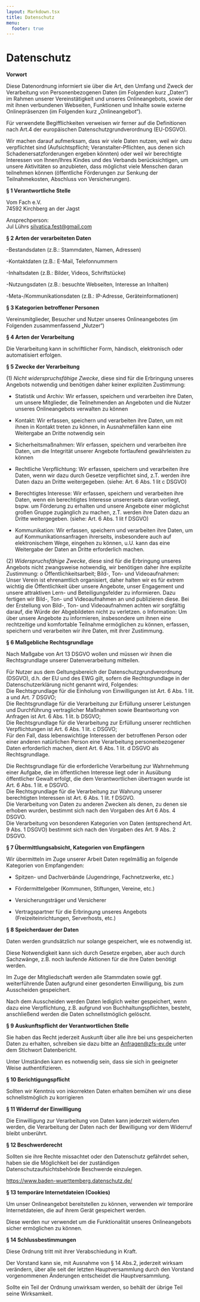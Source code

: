 ```yaml
---
layout: Markdown.tsx
title: Datenschutz
menu:
  footer: true
---
```

# Datenschutz

**Vorwort**

Diese Datenordnung informiert sie über die Art, den Umfang und Zweck der Verarbeitung von Personenbezogenen Daten (im Folgenden kurz „Daten“) im Rahmen unserer Vereinstätigkeit und unseres Onlineangebots, sowie der mit ihnen verbundenen Webseiten, Funktionen und Inhalte sowie externe Onlinepräsenzen (im Folgenden kurz „Onlineangebot“).

Für verwendete Begifflichkeiten verweisen wir ferner auf die Definitionen nach Art.4 der europäischen Datenschutzgrundverordnung (EU-DSGVO).

Wir machen darauf aufmerksam, dass wir viele Daten nutzen, weil wir dazu verpflichtet sind (Aufsichtspflicht; Veranstalter-Pflichten, aus denen sich Schadenersatzforderungen ergeben könnten) oder weil wir berechtigte Interessen von Ihnen/Ihres Kindes und des Verbands berücksichtigen, um unsere Aktivitäten so anzubieten, dass möglichst viele Menschen daran teilnehmen können (öffentliche Förderungen zur Senkung der Teilnahmekosten, Abschluss von Versicherungen).

**§ 1 Verantwortliche Stelle**

Vom Fach e.V.\
74592 Kirchberg an der Jagst

Ansprechperson:\
Jul Lührs
silvatica.fest@gmail.com


**§ 2 Arten der verarbeiteten Daten**

\-Bestandsdaten (z.B.: Stammdaten, Namen, Adressen)

\-Kontaktdaten (z.B.: E-Mail, Telefonnummern

\-Inhaltsdaten (z.B.: Bilder, Videos, Schriftstücke)

\-Nutzungsdaten (z.B.: besuchte Webseiten, Interesse an Inhalten)

\-Meta-/Kommunikationsdaten (z.B.: IP-Adresse, Geräteinformationen)

**§ 3 Kategorien betroffener Personen**

Vereinsmitglieder, Besucher und Nutzer unseres Onlineangebotes (im Folgenden zusammenfassend „Nutzer“)

**§ 4 Arten der Verarbeitung**

Die Verarbeitung kann in schriftlicher Form, händisch, elektronisch oder automatisiert erfolgen.

**§ 5 Zwecke der Verarbeitung**

(1)    *Nicht widerspruchsfähige Zwecke*, diese sind für die Erbringung unseres Angebots notwendig und benötigen daher keiner expliziten Zustimmung:

-   Statistik und Archiv: Wir erfassen, speichern und verarbeiten ihre Daten, um unsere Mitglieder, die Teilnehmenden an Angeboten und die Nutzer unseres Onlineangebots verwalten zu können

-   Kontakt: Wir erfassen, speichern und verarbeiten ihre Daten, um mit ihnen in Kontakt treten zu können, in Ausnahmefällen kann eine Weitergabe an Dritte notwendig sein

-   Sicherheitsmaßnahmen: Wir erfassen, speichern und verarbeiten ihre Daten, um die Integrität unserer Angebote fortlaufend gewährleisten zu können

-   Rechtliche Verpflichtung: Wir erfassen, speichern und verarbeiten ihre Daten, wenn wir dazu durch Gesetze verpflichtet sind, z.T. werden ihre Daten dazu an Dritte weitergegeben. (siehe: Art. 6 Abs. 1 lit c DSGVO)

-   Berechtigtes Interesse: Wir erfassen, speichern und verarbeiten ihre Daten, wenn ein berechtigtes Interesse unsererseits daran vorliegt, bspw. um Förderung zu erhalten und unsere Angebote einer möglichst großen Gruppe zugänglich zu machen, z.T. werden ihre Daten dazu an Dritte weitergegeben. (siehe: Art. 6 Abs. 1 lit f DSGVO)

-   Kommunikation: Wir erfassen, speichern und verarbeiten ihre Daten, um auf Kommunikationsanfragen ihrerseits, insbesondere auch auf elektronischem Wege, eingehen zu können, u.U. kann das eine Weitergabe der Daten an Dritte erforderlich machen.

(2)    *Widerspruchsfähige Zwecke*, diese sind für die Erbringung unseres Angebots nicht zwangsweise notwendig, wir benötigen daher ihre explizite Zustimmung:
o   Öffentlichkeitsarbeit; Bild-, Ton- und Videoaufnahmen: Unser Verein ist ehrenamtlich organisiert, daher halten wir es für extrem wichtig die Öffentlichkeit über unsere Angebote, unser Engagement und unsere attraktiven Lern- und Beteiligungsfelder zu informieren. Dazu fertigen wir Bild-, Ton- und Videoaufnahmen an und publizieren diese. Bei der Erstellung von Bild-, Ton- und Videoaufnahmen achten wir sorgfältig darauf, die Würde der Abgebildeten nicht zu verletzen. o   Information: Um über unsere Angebote zu informieren, insbesondere um ihnen eine rechtzeitige und komfortable Teilnahme ermöglichen zu können, erfassen, speichern und verarbeiten wir ihre Daten, mit ihrer Zustimmung. 

**§ 6 Maßgebliche Rechtsgrundlage**

Nach Maßgabe von Art 13 DSGVO wollen und müssen wir ihnen die Rechtsgrundlage unserer Datenverarbeitung mitteilen.

Für Nutzer aus dem Geltungsbereich der Datenschutzgrundverordnung (DSGVO), d.h. der EU und des EWG gilt, sofern die Rechtsgrundlage in der Datenschutzerklärung nicht genannt wird, Folgendes:\
Die Rechtsgrundlage für die Einholung von Einwilligungen ist Art. 6 Abs. 1 lit. a und Art. 7 DSGVO;\
Die Rechtsgrundlage für die Verarbeitung zur Erfüllung unserer Leistungen und Durchführung vertraglicher Maßnahmen sowie Beantwortung von Anfragen ist Art. 6 Abs. 1 lit. b DSGVO;\
Die Rechtsgrundlage für die Verarbeitung zur Erfüllung unserer rechtlichen Verpflichtungen ist Art. 6 Abs. 1 lit. c DSGVO;\
Für den Fall, dass lebenswichtige Interessen der betroffenen Person oder einer anderen natürlichen Person eine Verarbeitung personenbezogener Daten erforderlich machen, dient Art. 6 Abs. 1 lit. d DSGVO als Rechtsgrundlage.

Die Rechtsgrundlage für die erforderliche Verarbeitung zur Wahrnehmung einer Aufgabe, die im öffentlichen Interesse liegt oder in Ausübung öffentlicher Gewalt erfolgt, die dem Verantwortlichen übertragen wurde ist Art. 6 Abs. 1 lit. e DSGVO.\
Die Rechtsgrundlage für die Verarbeitung zur Wahrung unserer berechtigten Interessen ist Art. 6 Abs. 1 lit. f DSGVO.\
Die Verarbeitung von Daten zu anderen Zwecken als denen, zu denen sie erhoben wurden, bestimmt sich nach den Vorgaben des Art 6 Abs. 4 DSGVO.\
Die Verarbeitung von besonderen Kategorien von Daten (entsprechend Art. 9 Abs. 1 DSGVO) bestimmt sich nach den Vorgaben des Art. 9 Abs. 2 DSGVO.

**§ 7 Übermittlungsabsicht, Kategorien von Empfängern**

Wir übermitteln im Zuge unserer Arbeit Daten regelmäßig an folgende Kategorien von Empfangenden:

- Spitzen- und Dachverbände (Jugendringe, Fachnetzwerke, etc.)

- Fördermittelgeber (Kommunen, Stiftungen, Vereine, etc.)

- Versicherungsträger und Versicherer

- Vertragspartner für die Erbringung unseres Angebots (Freizeiteinrichtungen, Serverhosts, etc.)

**§ 8 Speicherdauer der Daten**

Daten werden grundsätzlich nur solange gespeichert, wie es notwendig ist.

Diese Notwendigkeit kann sich durch Gesetze ergeben, aber auch durch Sachzwänge, z.B. noch laufende Aktionen für die ihre Daten benötigt werden.

Im Zuge der Mitgliedschaft werden alle Stammdaten sowie ggf. weiterführende Daten aufgrund einer gesonderten Einwilligung, bis zum Ausscheiden gespeichert.

Nach dem Ausscheiden werden Daten lediglich weiter gespeichert, wenn dazu eine Verpflichtung, z.B. aufgrund von Buchhaltungspflichten, besteht, anschließend werden die Daten schnellstmöglich gelöscht.

**§ 9 Auskunftspflicht der Verantwortlichen Stelle**

Sie haben das Recht jederzeit Auskunft über alle ihre bei uns gespeicherten Daten zu erhalten, schreiben sie dazu bitte an Anfragen@zfs-ev.de unter dem Stichwort Datenbericht.

Unter Umständen kann es notwendig sein, dass sie sich in geeigneter Weise authentifizieren.

**§ 10 Berichtigungspflicht**

Sollten wir Kenntnis von inkorrekten Daten erhalten bemühen wir uns diese schnellstmöglich zu korrigieren

**§ 11 Widerruf der Einwilligung**

Die Einwilligung zur Verarbeitung von Daten kann jederzeit widerrufen werden, die Verarbeitung der Daten nach der Bewilligung vor dem Widerruf bleibt unberührt.

**§ 12 Beschwerderecht**

Sollten sie ihre Rechte missachtet oder den Datenschutz gefährdet sehen, haben sie die Möglichkeit bei der zuständigen Datenschutzaufsichtsbehörde Beschwerde einzulegen.

https://www.baden-wuerttemberg.datenschutz.de/

**§ 13 temporäre Internetdateien (Cookies)**

Um unser Onlineangebot bereitstellen zu können, verwenden wir temporäre Internetdateien, die auf ihrem Gerät gespeichert werden.

Diese werden nur verwendet um die Funktionalität unseres Onlineangebots sicher ermöglichen zu können.

**§ 14 Schlussbestimmungen**

Diese Ordnung tritt mit ihrer Verabschiedung in Kraft.

Der Vorstand kann sie, mit Ausnahme von § 14 Abs.2, jederzeit wirksam verändern, über alle seit der letzten Hauptversammlung durch den Vorstand vorgenommenen Änderungen entscheidet die Hauptversammlung.

Sollte ein Teil der Ordnung unwirksam werden, so behält der übrige Teil seine Wirksamkeit.
